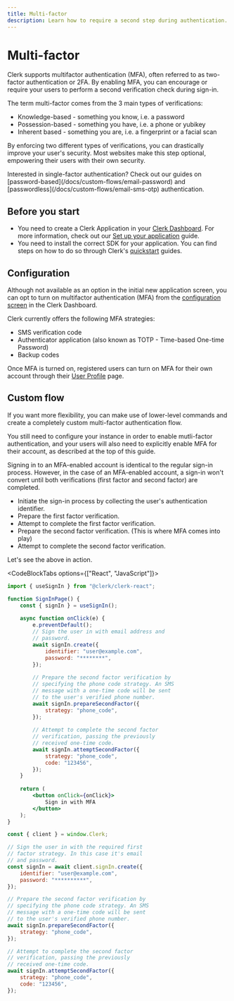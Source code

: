 ```yaml
---
title: Multi-factor
description: Learn how to require a second step during authentication.
---
```


# Multi-factor

Clerk supports multifactor authentication (MFA), often referred to as two-factor authentication or 2FA. By enabling MFA, you can encourage or require your users to perform a second verification check during sign-in.

The term multi-factor comes from the 3 main types of verifications:

- Knowledge-based - something you know, i.e. a password
- Possession-based - something you have, i.e. a phone or yubikey
- Inherent based - something you are, i.e. a fingerprint or a facial scan

By enforcing two different types of verifications, you can drastically improve your user's security. Most websites make this step optional, empowering their users with their own security.

<Callout type="info">
  Interested in single-factor authentication? Check out our guides on [password-based](/docs/custom-flows/email-password) and [passwordless](/docs/custom-flows/email-sms-otp) authentication.
</Callout>

## Before you start

- You need to create a Clerk Application in your [Clerk Dashboard](https://dashboard.clerk.com/). For more information, check out our [Set up your application](/docs/quickstarts/setup-clerk) guide.
- You need to install the correct SDK for your application. You can find steps on how to do so through Clerk's [quickstart](/docs/quickstarts/overview) guides.

## Configuration

Although not available as an option in the initial new application screen, you can opt to turn on multifactor authentication (MFA) from the [configuration screen](https://dashboard.clerk.com/last-active?path=/user-authentication/multi-factor) in the Clerk Dashboard.

Clerk currently offers the following MFA strategies:

- SMS verification code
- Authenticator application (also known as TOTP - Time-based One-time Password)
- Backup codes

<Images
width={3024}
height={1652}
src="/docs/images/custom-flows/multifactor.jpg"
alt="The 'Multi-factor' tab under the 'User & Authentication' section of the Clerk Dashboard."
/>

Once MFA is turned on, registered users can turn on MFA for their own account through their [User Profile](/docs/account-portal/user-profile-org-profile#user-profile) page.

## Custom flow

If you want more flexibility, you can make use of lower-level commands and create a completely custom multi-factor authentication flow.

<Callout type="warning">
  You still need to configure your instance in order to enable mutli-factor authentication, and your users will also need to explicitly enable MFA for their account, as described at the top of this guide.
</Callout>

Signing in to an MFA-enabled account is identical to the regular sign-in process. However, in the case of an MFA-enabled account, a sign-in won't convert until both verifications (first factor and second factor) are completed.

- Initiate the sign-in process by collecting the user's authentication identifier.
- Prepare the first factor verification.
- Attempt to complete the first factor verification.
- Prepare the second factor verification. (This is where MFA comes into play)
- Attempt to complete the second factor verification.

Let's see the above in action.

<CodeBlockTabs options={["React", "JavaScript"]}>
```jsx
import { useSignIn } from "@clerk/clerk-react";

function SignInPage() {
    const { signIn } = useSignIn();
    
    async function onClick(e) {
        e.preventDefault();
        // Sign the user in with email address and 
        // password.
        await signIn.create({
            identifier: "user@example.com",
            password: "********",
        });
        
        // Prepare the second factor verification by 
        // specifying the phone code strategy. An SMS 
        // message with a one-time code will be sent 
        // to the user's verified phone number.
        await signIn.prepareSecondFactor({ 
            strategy: "phone_code", 
        });
        
        // Attempt to complete the second factor 
        // verification, passing the previously 
        // received one-time code.
        await signIn.attemptSecondFactor({ 
            strategy: "phone_code", 
            code: "123456", 
        });
    }
    
    return (
        <button onClick={onClick}>
            Sign in with MFA
        </button>
    );
}
```

```js
const { client } = window.Clerk;

// Sign the user in with the required first 
// factor strategy. In this case it's email 
// and password.
const signIn = await client.signIn.create({
    identifier: "user@example.com",
    password: "**********",
});

// Prepare the second factor verification by 
// specifying the phone code strategy. An SMS 
// message with a one-time code will be sent 
// to the user's verified phone number.
await signIn.prepareSecondFactor({
    strategy: "phone_code",
});

// Attempt to complete the second factor 
// verification, passing the previously 
// received one-time code.
await signIn.attemptSecondFactor({
    strategy: "phone_code",
    code: "123456",
});
```
</CodeBlockTabs>




